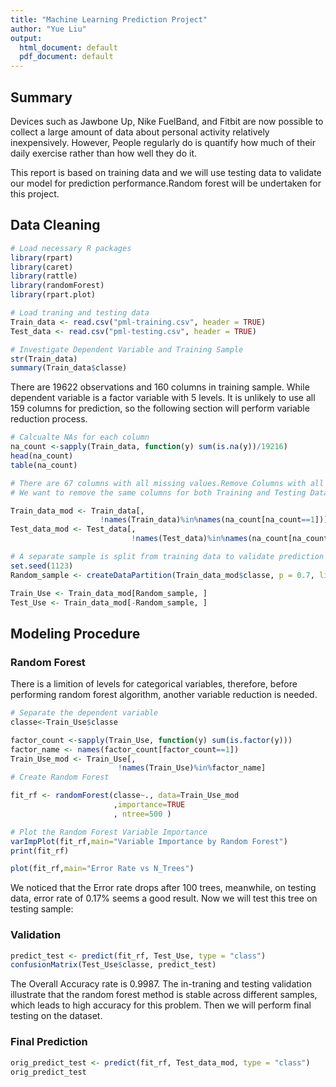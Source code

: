 ```yaml
---
title: "Machine Learning Prediction Project"
author: "Yue Liu"
output:
  html_document: default
  pdf_document: default
---
```

## Summary

Devices such as Jawbone Up, Nike FuelBand, and Fitbit are now possible to collect a large amount of data about personal activity relatively inexpensively. However, People regularly do is quantify how much of their daily exercise rather than how well they do it. 

This report is based on training data and we will use testing data to validate our model for prediction performance.Random forest will be undertaken for this project. 


## Data Cleaning
```r
# Load necessary R packages
library(rpart)
library(caret) 
library(rattle)
library(randomForest)
library(rpart.plot)

# Load traning and testing data
Train_data <- read.csv("pml-training.csv", header = TRUE)
Test_data <- read.csv("pml-testing.csv", header = TRUE)

# Investigate Dependent Variable and Training Sample
str(Train_data)
summary(Train_data$classe)

```

There are 19622 observations and 160 columns in training sample. While dependent variable is a factor variable with 5 levels. It is unlikely to use all 159 columns for prediction, so the following section will perform variable reduction process.


```r
# Calcualte NAs for each column
na_count <-sapply(Train_data, function(y) sum(is.na(y))/19216)
head(na_count)
table(na_count)

# There are 67 columns with all missing values.Remove Columns with all NAs. 
# We want to remove the same columns for both Training and Testing Data.

Train_data_mod <- Train_data[, 
                    !names(Train_data)%in%names(na_count[na_count==1])]
Test_data_mod <- Test_data[, 
                           !names(Test_data)%in%names(na_count[na_count==1])]

# A separate sample is split from training data to validate prediction model.
set.seed(1123)
Random_sample <- createDataPartition(Train_data_mod$classe, p = 0.7, list = FALSE)

Train_Use <- Train_data_mod[Random_sample, ]
Test_Use <- Train_data_mod[-Random_sample, ]

```



## Modeling Procedure


### Random Forest
There is a limition of levels for categorical variables, therefore, before performing random forest algorithm, another variable reduction is needed.


```r
# Separate the dependent variable
classe<-Train_Use$classe

factor_count <-sapply(Train_Use, function(y) sum(is.factor(y)))
factor_name <- names(factor_count[factor_count==1])
Train_Use_mod <- Train_Use[, 
                        !names(Train_Use)%in%factor_name]
# Create Random Forest 

fit_rf <- randomForest(classe~., data=Train_Use_mod
                       ,importance=TRUE
                       , ntree=500 )
```

```r

# Plot the Random Forest Variable Importance
varImpPlot(fit_rf,main="Variable Importance by Random Forest")
print(fit_rf)
```
```r
plot(fit_rf,main="Error Rate vs N_Trees")

```

We noticed that the Error rate drops after 100 trees, meanwhile, on testing data, error rate of 0.17% seems a good result. Now we will test this tree on testing sample:


### Validation
```r
predict_test <- predict(fit_rf, Test_Use, type = "class")
confusionMatrix(Test_Use$classe, predict_test)
```

The Overall Accuracy rate is 0.9987. The in-traning and testing validation illustrate that the random forest method is stable across different samples, which leads to high accuracy for this problem. Then we will perform final testing on the dataset.


### Final Prediction
```r
orig_predict_test <- predict(fit_rf, Test_data_mod, type = "class")
orig_predict_test
```
